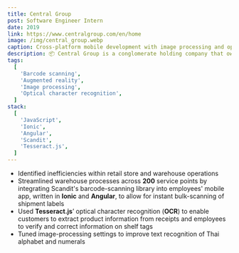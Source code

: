 ```yaml
---
title: Central Group
post: Software Engineer Intern
date: 2019
link: https://www.centralgroup.com/en/home
image: /img/central_group.webp
caption: Cross-platform mobile development with image processing and optical character recognition for warehouse shipping operations and store price tag verification.
description: 📦 Central Group is a conglomerate holding company that owns department stores, hotels, and real estate in Thailand.
tags:
  [
    'Barcode scanning',
    'Augmented reality',
    'Image processing',
    'Optical character recognition',
  ]
stack:
  [
    'JavaScript',
    'Ionic',
    'Angular',
    'Scandit',
    'Tesseract.js',
  ]
---
```


- Identified inefficiencies within retail store and warehouse operations
- Streamlined warehouse processes across **200** service points by integrating Scandit's barcode-scanning library into employees' mobile app, written in **Ionic** and **Angular**, to allow for instant bulk-scanning of shipment labels
- Used **Tesseract.js**’ optical character recognition (**OCR**) to enable customers to extract product information from receipts and employees to verify and correct information on shelf tags
- Tuned image-processing settings to improve text recognition of Thai alphabet and numerals